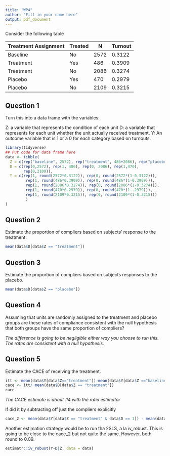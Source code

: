 ```yaml
---
title: "WP4"
author: "Fill in your name here" 
output: pdf_document
---
```


Consider the following table 

|Treatment Assignment| Treated | N|Turnout|
|--------------------| --------| -|-------|
| Baseline | No|2572|0.3122|
| Treatment | Yes|486|0.3909|
| Treatment |No| 2086|0.3274|
| Placebo | Yes| 470|0.2979|
|Placebo|No|2109|0.3215|

## Question 1 

Turn this into a data frame with the variables: 

Z: a variable that represents the condition of each unit 
D: a variable that represents for each unit whether the unit actually received treatment. 
Y: An outcome variable that is 1 or a 0 for each category based on turnouts.

```r
library(tidyverse)
## Put code for data frame here
data <- tibble(
  Z = c(rep("baseline", 2572), rep("treatment", 486+2086), rep("placebo", 470+2109)),
  D = c(rep(0,2572), rep(1, 486), rep(0, 2086), rep(1,470),
        rep(0,2109)),
  Y = c(rep(1, round(2572*0.3122)), rep(0, round(2572*(1-0.3122))),
         rep(1, round(486*0.3909)), rep(0, round(486*(1-0.3909))),
         rep(1, round(2086*0.3274)), rep(0, round(2086*(1-0.3274))),
         rep(1, round(470*0.2979)), rep(0, round(470*(1-.2979))),
         rep(1, round(2109*0.3215)), rep(0, round(2109*(1-0.3215)))
         )
)
```


## Question 2 

Estimate the proportion of compliers based on subjects' response to the treatment. 

```r
mean(data$D[data$Z == "treatment"])

```

## Question 3 

Estimate the proportion of compliers based on subjects responses to the placebo. 

```r

mean(data$D[data$Z == "placebo"])
```

## Question 4 

Assuming that units are randomly assigned to the treatment and placebo groups are these rates of compliance consistent with the null hypothesis that both groups have the same proportion of compliers? 

*The difference is going to be negligible either way you choose to run this. The rates are consistent with a null hypothesis.* 

## Question 5 

Estimate the CACE of receiving the treatment. 

```r
itt <- mean(data$Y[data$Z=="treatment"])-mean(data$Y[data$Z =="baseline"])
cace <- itt/ mean(data$D[data$Z == "treatment"])
cace
```

*The CACE estimate is about .14 with the ratio estimator*

If did it by subtracting off just the compliers explicitly

```r
cace_2 <- mean(data$Y[data$Z == "treatment" & data$D == 1]) - mean(data$Y[data$Z == "placebo" & data$D == 1])
```


Another estimation strategy would be to run tha 2SLS, a la iv_robust. This is going to be close to the cace_2 but not quite the same. However, both round to 0.09.  

```r
estimatr::iv_robust(Y~D|Z, data = data)
```
